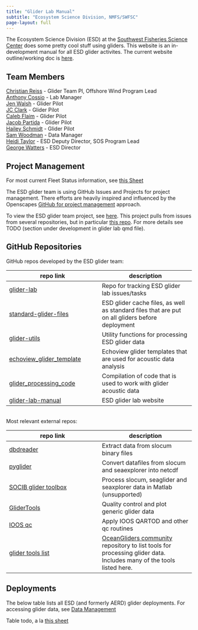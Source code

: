 ```yaml
---
title: "Glider Lab Manual"
subtitle: "Ecosystem Science Division, NMFS/SWFSC"
page-layout: full
---
```


The Ecosystem Science Division (ESD) at the [Southwest Fisheries Science Center](https://www.fisheries.noaa.gov/about/southwest-fisheries-science-center) does some pretty cool stuff using gliders. This website is an in-development manual for all ESD glider activites. The current website outline/working doc is [here](https://docs.google.com/document/d/1F1nxoBkeEcXmXGOOioQHqD6A_KIdJmDsg9P_Nfe5Y-o/edit?usp=sharing).

## Team Members

[Christian Reiss](mailto:christian.reiss@noaa.gov) - Glider Team PI, Offshore Wind Program Lead \
[Anthony Cossio](mailto:anthony.cossio@noaa.gov) - Lab Manager \
[Jen Walsh](mailto:jen.walsh@noaa.gov) - Glider Pilot \
[JC Clark](mailto:jason.c.clark@noaa.gov) - Glider Pilot \
[Caleb Flaim](mailto:caleb.flaim@noaa.gov)  - Glider Pilot \
[Jacob Partida](mailto:jacob.partida@noaa.gov) - Glider Pilot \
[Hailey Schmidt](mailto:hailey.schmidt@noaa.gov) - Glider Pilot \
[Sam Woodman](mailto:sam.woodman@noaa.gov) - Data Manager \
[Heidi Taylor](mailto:heidi.taylor@noaa.gov) - ESD Deputy Director, SOS Program Lead \
[George Watters](mailto:george.watters@noaa.gov) - ESD Director

## Project Management

For most current Fleet Status information, see [this Sheet](https://docs.google.com/spreadsheets/d/1tB3QNKYx8qOYYS9QZotekBAx0y-_n2d-EZPjFFdYNuU/edit?usp=sharing)

The ESD glider team is using GitHub Issues and Projects for project management. There efforts are heavily inspired and influenced by the Openscapes [GitHub for project management](https://openscapes.github.io/series/core-lessons/github/github-issues.html)
approach. 

To view the ESD glider team project, see [here](https://github.com/orgs/us-amlr/projects/1). This project pulls from issues from several repositories, but in particular [this repo](https://github.com/us-amlr/glider-lab). For more details see TODO (section under development in glider lab qmd file). 

## GitHub Repositories

GitHub repos developed by the ESD glider team:

repo link | description
--- | ---
[glider-lab](https://github.com/us-amlr/glider-lab) | Repo for tracking ESD glider lab issues/tasks
[standard-glider-files](https://github.com/us-amlr/standard-glider-files) | ESD glider cache files, as well as standard files that are put on all gliders before deployment
[glider-utils](https://github.com/SWFSC/glider-utils) | Utility functions for processing ESD glider data
[echoview_glider_template](https://github.com/us-amlr/echoview_glider_template) | Echoview glider templates that are used for acoustic data analysis 
[glider_processing_code](https://github.com/us-amlr/glider_processing_code) | Compilation of code that is used to work with glider acoustic data 
[glider-lab-manual](https://github.com/SWFSC/glider-lab-manual) | ESD glider lab website

<br />
Most relevant external repos:

repo link | description
--- | ---
[dbdreader](https://github.com/smerckel/dbdreader) | Extract data from slocum binary files
[pyglider](https://github.com/c-proof/pyglider) | Convert datafiles from slocum and seaexplorer into netcdf
[SOCIB glider toolbox](https://github.com/socib/glider_toolbox) | Process slocum, seaglider and seaxplorer data in Matlab (unsupported)
[GliderTools](https://github.com/GliderToolsCommunity/GliderTools) | Quality control and plot generic glider data 
[IOOS qc](https://github.com/ioos/ioos_qc) | Apply IOOS QARTOD and other qc routines 
[glider tools list](https://github.com/OceanGlidersCommunity/glider-tools-list) | [OceanGliders community](https://github.com/OceanGlidersCommunity) repository to list tools for processing glider data. Includes many of the tools listed here.


## Deployments

The below table lists all ESD (and formerly AERD) glider deployments. For accessing glider data, see [Data Management](content/data-management.qmd)

Table todo, a la [this sheet](https://docs.google.com/spreadsheets/d/1tSIi44OTEUQXPJwwiy1emhdIyRs9Vt8iT5IlJBMrPLA/edit?usp=sharing)
